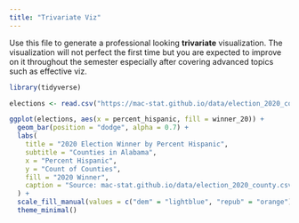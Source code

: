 ```yaml
---
title: "Trivariate Viz"
---
```


Use this file to generate a professional looking **trivariate** visualization.  The visualization will not perfect the first time but you are expected to improve on it throughout the semester especially after covering advanced topics such as effective viz.

```r
library(tidyverse)

elections <- read.csv("https://mac-stat.github.io/data/election_2020_county.csv")

ggplot(elections, aes(x = percent_hispanic, fill = winner_20)) +
  geom_bar(position = "dodge", alpha = 0.7) + 
  labs(
    title = "2020 Election Winner by Percent Hispanic",
    subtitle = "Counties in Alabama",  
    x = "Percent Hispanic",
    y = "Count of Counties",
    fill = "2020 Winner",
    caption = "Source: mac-stat.github.io/data/election_2020_county.csv"
  ) +
  scale_fill_manual(values = c("dem" = "lightblue", "repub" = "orange")) +
  theme_minimal()

```
